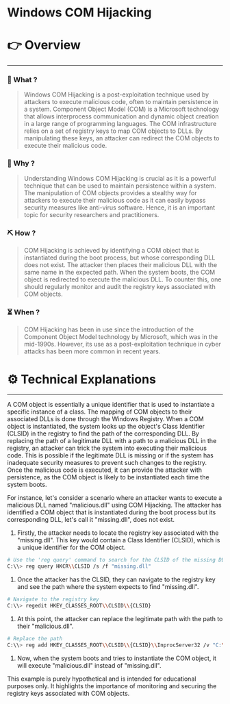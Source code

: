 # Windows COM Hijacking


# 👉 Overview

---

### 👀 What ?

> Windows COM Hijacking is a post-exploitation technique used by attackers to execute malicious code, often to maintain persistence in a system. Component Object Model (COM) is a Microsoft technology that allows interprocess communication and dynamic object creation in a large range of programming languages. The COM infrastructure relies on a set of registry keys to map COM objects to DLLs. By manipulating these keys, an attacker can redirect the COM objects to execute their malicious code.
> 

### 🧐 Why ?

> Understanding Windows COM Hijacking is crucial as it is a powerful technique that can be used to maintain persistence within a system. The manipulation of COM objects provides a stealthy way for attackers to execute their malicious code as it can easily bypass security measures like anti-virus software. Hence, it is an important topic for security researchers and practitioners.
> 

### ⛏️ How ?

> COM Hijacking is achieved by identifying a COM object that is instantiated during the boot process, but whose corresponding DLL does not exist. The attacker then places their malicious DLL with the same name in the expected path. When the system boots, the COM object is redirected to execute the malicious DLL. To counter this, one should regularly monitor and audit the registry keys associated with COM objects.
> 

### ⏳ When ?

> COM Hijacking has been in use since the introduction of the Component Object Model technology by Microsoft, which was in the mid-1990s. However, its use as a post-exploitation technique in cyber attacks has been more common in recent years.
> 

# ⚙️ Technical Explanations

---

A COM object is essentially a unique identifier that is used to instantiate a specific instance of a class. The mapping of COM objects to their associated DLLs is done through the Windows Registry. When a COM object is instantiated, the system looks up the object's Class Identifier (CLSID) in the registry to find the path of the corresponding DLL. By replacing the path of a legitimate DLL with a path to a malicious DLL in the registry, an attacker can trick the system into executing their malicious code. This is possible if the legitimate DLL is missing or if the system has inadequate security measures to prevent such changes to the registry. Once the malicious code is executed, it can provide the attacker with persistence, as the COM object is likely to be instantiated each time the system boots.

For instance, let's consider a scenario where an attacker wants to execute a malicious DLL named "malicious.dll" using COM Hijacking. The attacker has identified a COM object that is instantiated during the boot process but its corresponding DLL, let's call it "missing.dll", does not exist.

1. Firstly, the attacker needs to locate the registry key associated with the "missing.dll". This key would contain a Class Identifier (CLSID), which is a unique identifier for the COM object.

```bash
# Use the 'reg query' command to search for the CLSID of the missing DLL
C:\\> reg query HKCR\\CLSID /s /f "missing.dll"

```

1. Once the attacker has the CLSID, they can navigate to the registry key and see the path where the system expects to find "missing.dll".

```bash
# Navigate to the registry key
C:\\> regedit HKEY_CLASSES_ROOT\\CLSID\\{CLSID}

```

1. At this point, the attacker can replace the legitimate path with the path to their "malicious.dll".

```bash
# Replace the path
C:\\> reg add HKEY_CLASSES_ROOT\\CLSID\\{CLSID}\\InprocServer32 /v "C:\\path\\to\\malicious.dll"

```

1. Now, when the system boots and tries to instantiate the COM object, it will execute "malicious.dll" instead of "missing.dll".

This example is purely hypothetical and is intended for educational purposes only. It highlights the importance of monitoring and securing the registry keys associated with COM objects.

